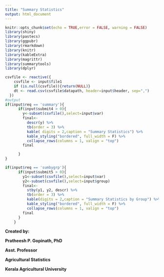 ```yaml
---
title: "Summary Statistics"
output: html_document
---
```


```r
knitr::opts_chunk$set(echo = TRUE,error = FALSE, warning = FALSE)
library(shiny)
library(pastecs)
library(ggpubr)
library(rmarkdown)
library(knitr)
library(kableExtra)
library(magrittr)
library(summarytools)
library(dplyr)
```
```r

csvfile <- reactive({
    csvfile <- input$file1
    if (is.null(csvfile)){return(NULL)}
    dt <- read.csv(csvfile$datapath, header=input$header, sep=",")
  })
#output
if(input$req == 'summary'){
      if(input$submit4 > 0){
        y<-subset(csvfile(),select=input$var)
        final<-
          descr(y) %>%
          tb(order = 3) %>%
          kable( digits = 2,caption = "Summary Statistics") %>%
          kable_styling("bordered", full_width = F) %>%
          collapse_rows(columns = 1, valign = "top")
        final

      }
}

if(input$req == 'sumbygrp'){
      if(input$submit5 > 0){
        y1<-subset(csvfile(),select=input$var)
        y2<-subset(csvfile(),select=input$group)
        final<-
          stby(y1, y2, descr) %>%
          tb(order = 3) %>%
          kable(digits = 2,caption = "Summary Statistics by Group") %>%
          kable_styling("bordered", full_width = F) %>%
          collapse_rows(columns = 1, valign = "top")
        final
      }
    }
```





**Created by:**

**Pratheesh P. Gopinath, PhD**

**Asst. Professor**

**Agricultural Statistics**

**Kerala Agricultural University**

